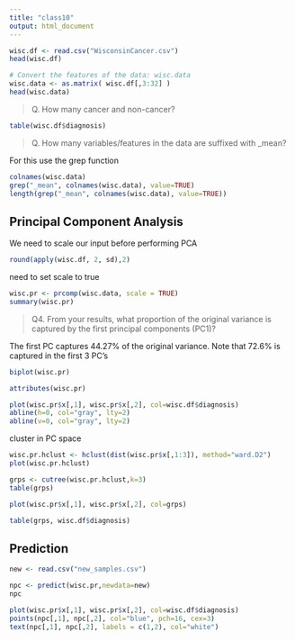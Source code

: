 ```yaml
---
title: "class10"
output: html_document
---
```


```r
wisc.df <- read.csv("WisconsinCancer.csv")
head(wisc.df)
```


```r
# Convert the features of the data: wisc.data
wisc.data <- as.matrix( wisc.df[,3:32] )
head(wisc.data)
```

> Q. How many cancer and non-cancer? 

```r
table(wisc.df$diagnosis)
```

> Q. How many variables/features in the data are suffixed with _mean?

For this use the grep function

```r
colnames(wisc.data)
grep("_mean", colnames(wisc.data), value=TRUE)
length(grep("_mean", colnames(wisc.data), value=TRUE))
```



## Principal Component Analysis

We need to scale our input before performing PCA

```r
round(apply(wisc.df, 2, sd),2)
```

need to set scale to true

```r
wisc.pr <- prcomp(wisc.data, scale = TRUE)
summary(wisc.pr)
```

> Q4. From your results, what proportion of the original variance is captured by the first principal components (PC1)?

The first PC captures 44.27% of the original variance. Note that 72.6% is captured in the first 3 PC's

```r
biplot(wisc.pr)
```


```r
attributes(wisc.pr)
```


```r
plot(wisc.pr$x[,1], wisc.pr$x[,2], col=wisc.df$diagnosis)
abline(h=0, col="gray", lty=2)
abline(v=0, col="gray", lty=2)

```


cluster in PC space

```r
wisc.pr.hclust <- hclust(dist(wisc.pr$x[,1:3]), method="ward.D2")
plot(wisc.pr.hclust)
```



```r
grps <- cutree(wisc.pr.hclust,k=3)
table(grps)
```

```r
plot(wisc.pr$x[,1], wisc.pr$x[,2], col=grps)
```


```r
table(grps, wisc.df$diagnosis)
```


## Prediction
```r
new <- read.csv("new_samples.csv")
```

```r
npc <- predict(wisc.pr,newdata=new)
npc
```

```r
plot(wisc.pr$x[,1], wisc.pr$x[,2], col=wisc.df$diagnosis)
points(npc[,1], npc[,2], col="blue", pch=16, cex=3)
text(npc[,1], npc[,2], labels = c(1,2), col="white")
```


































